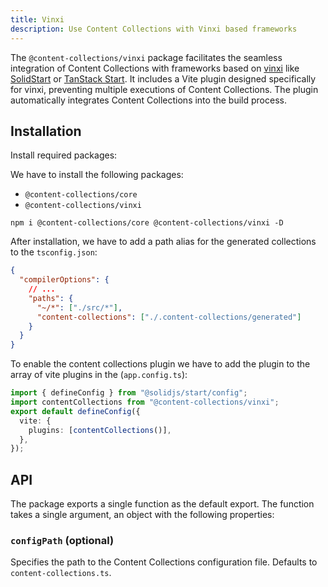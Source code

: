 ```yaml
---
title: Vinxi
description: Use Content Collections with Vinxi based frameworks
---
```


The `@content-collections/vinxi` package facilitates the seamless integration of Content Collections with frameworks based on [vinxi](https://vinxi.vercel.app/) like [SolidStart](https://start.solidjs.com/) or [TanStack Start](https://tanstack.com/start/latest). It includes a Vite plugin designed specifically for vinxi, preventing multiple executions of Content Collections. The plugin automatically integrates Content Collections into the build process.

## Installation

<div className="steps">
<div className="step">

Install required packages:

We have to install the following packages:

- `@content-collections/core`
- `@content-collections/vinxi`

```package-install
npm i @content-collections/core @content-collections/vinxi -D
```

</div>
<div className="step">

After installation, we have to add a path alias for the generated collections to the `tsconfig.json`:

```json
{
  "compilerOptions": {
    // ...
    "paths": {
      "~/*": ["./src/*"],
      "content-collections": ["./.content-collections/generated"]
    }
  }
}
```

</div>
<div className="step">

To enable the content collections plugin we have to add the plugin to the array of vite plugins in the (`app.config.ts`):

```ts
import { defineConfig } from "@solidjs/start/config";
import contentCollections from "@content-collections/vinxi";
export default defineConfig({
  vite: {
    plugins: [contentCollections()],
  },
});
```

</div>
</div>

## API

The package exports a single function as the default export. The function takes a single argument, an object with the following properties:

### `configPath` (optional)

Specifies the path to the Content Collections configuration file. Defaults to `content-collections.ts`.
